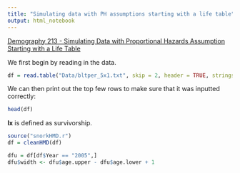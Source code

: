 ```yaml
---
title: "Simulating data with PH assumptions starting with a life table"
output: html_notebook
---
```



[Demography 213 - Simulating Data with Proportional Hazards Assumption Starting with a Life Table](http://courses.demog.berkeley.edu/mason213F15/Week10/welcome.pdf)

We first begin by reading in the data. 

```r
df = read.table("Data/bltper_5x1.txt", skip = 2, header = TRUE, stringsAsFactors = FALSE)
```

We can then print out the top few rows to make sure that it was inputted correctly:

```r
head(df)
```

**lx** is defined as survivorship. 



```r
source("snorkHMD.r")
df = cleanHMD(df)

dfu = df[df$Year == "2005",]
dfu$width <- dfu$age.upper - dfu$age.lower + 1
```

```r

```

